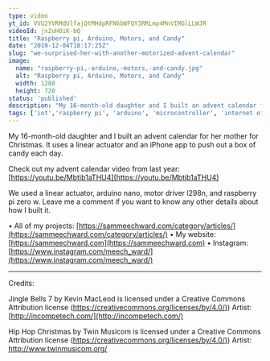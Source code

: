 ```yaml
---
type: video
yt_id: VVU2YVRMdUlfajQtMHdpRFN6bWFQY3RRLmp4MnVIMGlLLWJR
videoId: jx2uH0iK-bQ
title: "Raspberry pi, Arduino, Motors, and Candy"
date: "2019-12-04T18:17:25Z"
slug: "we-surprised-her-with-another-motorized-advent-calendar"
image: 
  name: "raspberry-pi,-arduino,-motors,-and-candy.jpg"
  alt: "Raspberry pi, Arduino, Motors, and Candy"
  width: 1280
  height: 720
status: 'published'
description: "My 16-month-old daughter and I built an advent calendar for her mother for Christmas. It uses a linear actuator and an iPhone app to push out a box of candy each day. "
tags: ['iot','raspberry pi', 'arduino', 'microcontroller', 'internet of things']
---
```


My 16-month-old daughter and I built an advent calendar for her mother for Christmas. It uses a linear actuator and an iPhone app to push out a box of candy each day. 

Check out my advent calendar video from last year: [https://youtu.be/Mbtjb1aTHU4](https://youtu.be/Mbtjb1aTHU4)

We used a linear actuator, arduino nano, motor driver l298n, and raspberry pi zero w. Leave me a comment if you want to know any other details about how I built it.

• All of my projects: [https://sammeechward.com/category/articles/](https://sammeechward.com/category/articles/)
• My website: [https://sammeechward.com](https://sammeechward.com)
• Instagram: [https://www.instagram.com/meech_ward/](https://www.instagram.com/meech_ward/)

---

Credits:

Jingle Bells 7 by Kevin MacLeod is licensed under a Creative Commons Attribution license ([https://creativecommons.org/licenses/by/4.0/)](https://creativecommons.org/licenses/by/4.0/))
Artist: [http://incompetech.com/](http://incompetech.com/)

Hip Hop Christmas by Twin Musicom is licensed under a Creative Commons Attribution license ([https://creativecommons.org/licenses/by/4.0/)](https://creativecommons.org/licenses/by/4.0/))
Artist: http://www.twinmusicom.org/
